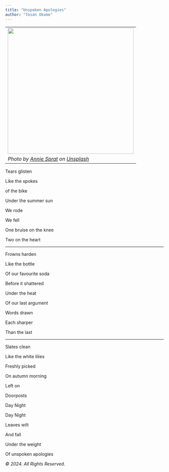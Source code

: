 ```yaml
---
title: "Unspoken Apologies"
author: "Tosan Okome"
---
```


-------------------------------------------------------------------------------
![](assets/white-lilies.jpg){width=400px}


*Photo by [Annie Sprat](https://unsplash.com/@anniespratt?utm_content=creditCopyText&utm_medium=referral&utm_source=unsplash) on [Unsplash](https://unsplash.com/photos/white-oriental-lily-flower-38yKQLL11d8?utm_content=creditCopyText&utm_medium=referral&utm_source=unsplash.)*

--------------------------------------------------------------------------

Tears glisten

Like the spokes

of the bike 

Under the summer sun

We rode

We fell

One bruise on the knee

Two on the heart

--------------------------------------

Frowns harden

Like the bottle

Of our favourite soda

Before it shattered

Under the heat

Of our last argument

Words drawn 

Each sharper 

Than the last

--------------------------------------------------------------------

Slates clean

Like the white lilies

Freshly picked 

On autumn morning

Left on 

Doorposts

Day Night

Day Night

Leaves wilt

And fall

Under the weight

Of unspoken apologies



<footer>
  *© 2024. All Rights Reserved.* 
</footer>